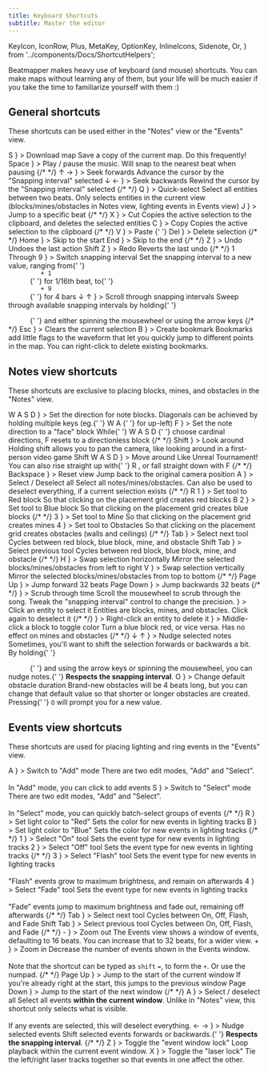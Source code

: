 ```yaml
---
title: Keyboard Shortcuts
subtitle: Master the editor
---
```


  KeyIcon,
  IconRow,
  Plus,
  MetaKey,
  OptionKey,
  InlineIcons,
  Sidenote,
  Or,
} from '../components/Docs/ShortcutHelpers';

Beatmapper makes heavy use of keyboard (and mouse) shortcuts. You can make maps without learning any of them, but your life will be much easier if you take the time to familiarize yourself with them :)

## General shortcuts

These shortcuts can be used either in the "Notes" view or the "Events" view.

<ShortcutTable>
  <Shortcut
    keys={
      <IconRow>
        <KeyIcon>
          <MetaKey />
        </KeyIcon>
        <KeyIcon>S</KeyIcon>
      </IconRow>
    }
  >
    Download map
    <Sidenote>Save a copy of the current map. Do this frequently!</Sidenote>
  </Shortcut>
  <Shortcut
    keys={
      <IconRow>
        <KeyIcon>Space</KeyIcon>
      </IconRow>
    }
  >
    Play / pause the music.
    <Sidenote>Will snap to the nearest beat when pausing</Sidenote>
  </Shortcut>
  {/*  */}
  <Shortcut
    keys={
      <>
        <IconRow>
          <KeyIcon>↑</KeyIcon>
        </IconRow>
        <IconRow>
          <Or />
        </IconRow>
        <IconRow>
          <KeyIcon>→</KeyIcon>
        </IconRow>
      </>
    }
  >
    Seek forwards
    <Sidenote>Advance the cursor by the "Snapping interval" selected</Sidenote>
  </Shortcut>
  <Shortcut
    keys={
      <>
        <IconRow>
          <KeyIcon>↓</KeyIcon>
        </IconRow>
        <IconRow>
          <Or />
        </IconRow>
        <IconRow>
          <KeyIcon>←</KeyIcon>
        </IconRow>
      </>
    }
  >
    Seek backwards
    <Sidenote>Rewind the cursor by the "Snapping interval" selected</Sidenote>
  </Shortcut>
  {/*  */}
  <Shortcut
    keys={
      <IconRow>
        <KeyIcon>Q</KeyIcon>
      </IconRow>
    }
  >
    Quick-select
    <Sidenote>
      Select all entities between two beats. Only selects entities in the
      current view (blocks/mines/obstacles in Notes view, lighting events in
      Events view)
    </Sidenote>
  </Shortcut>
  <Shortcut
    keys={
      <IconRow>
        <KeyIcon>J</KeyIcon>
      </IconRow>
    }
  >
    Jump to a specific beat
  </Shortcut>
  {/*  */}
  <Shortcut
    keys={
      <IconRow>
        <KeyIcon>
          <MetaKey />
        </KeyIcon>
        <KeyIcon>X</KeyIcon>
      </IconRow>
    }
  >
    Cut
    <Sidenote>
      Copies the active selection to the clipboard, and deletes the selected
      entities
    </Sidenote>
  </Shortcut>
  <Shortcut
    keys={
      <IconRow>
        <KeyIcon>
          <MetaKey />
        </KeyIcon>
        <KeyIcon>C</KeyIcon>
      </IconRow>
    }
  >
    Copy
    <Sidenote>Copies the active selection to the clipboard</Sidenote>
  </Shortcut>
  {/*  */}
  <Shortcut
    keys={
      <IconRow>
        <KeyIcon>
          <MetaKey />
        </KeyIcon>
        <KeyIcon>V</KeyIcon>
      </IconRow>
    }
  >
    Paste
  </Shortcut>{' '}
  <Shortcut
    keys={
      <IconRow>
        <KeyIcon>Del</KeyIcon>
      </IconRow>
    }
  >
    Delete selection
  </Shortcut>
  {/*  */}
  <Shortcut
    keys={
      <IconRow>
        <KeyIcon>Home</KeyIcon>
      </IconRow>
    }
  >
    Skip to the start
  </Shortcut>
  <Shortcut
    keys={
      <IconRow>
        <KeyIcon>End</KeyIcon>
      </IconRow>
    }
  >
    Skip to the end
  </Shortcut>
  {/*  */}
  <Shortcut
    keys={
      <IconRow>
        <KeyIcon>
          <MetaKey />
        </KeyIcon>
        <KeyIcon>Z</KeyIcon>
      </IconRow>
    }
  >
    Undo
    <Sidenote>Undoes the last action</Sidenote>
  </Shortcut>
  <Shortcut
    keys={
      <>
        <IconRow>
          <KeyIcon>Shift</KeyIcon>
          <KeyIcon>
            <MetaKey />
          </KeyIcon>
          <KeyIcon>Z</KeyIcon>
        </IconRow>
      </>
    }
  >
    Redo
    <Sidenote>Reverts the last undo</Sidenote>
  </Shortcut>
  {/*  */}
  <Shortcut
    keys={
      <>
        <IconRow>
          <KeyIcon>
            <MetaKey />
          </KeyIcon>
          <KeyIcon>1</KeyIcon>
        </IconRow>
        <IconRow>
          <Or>Through</Or>
        </IconRow>
        <IconRow>
          <KeyIcon>
            <MetaKey />
          </KeyIcon>
          <KeyIcon>9</KeyIcon>
        </IconRow>
      </>
    }
  >
    Switch snapping interval
    <Sidenote>
      Set the snapping interval to a new value, ranging from{' '}
      <code>
        <MetaKey /> + 1
      </code>{' '}
      for 1/16th beat, to{' '}
      <code>
        <MetaKey /> + 9
      </code>{' '}
      for 4 bars
    </Sidenote>
  </Shortcut>
  <Shortcut
    keys={
      <>
        <IconRow>
          <KeyIcon>
            <MetaKey />
          </KeyIcon>
          <Plus />
          <Mouse activeButton="scroll" />
        </IconRow>
        <IconRow>
          <Or />
        </IconRow>
        <IconRow>
          <KeyIcon>
            <MetaKey />
          </KeyIcon>
          <KeyIcon>↓</KeyIcon>
          <KeyIcon>↑</KeyIcon>
        </IconRow>
      </>
    }
  >
    Scroll through snapping intervals
    <Sidenote>
      Sweep through available snapping intervals by holding{' '}
      <code>
        <MetaKey />
      </code>{' '}
      and either spinning the mousewheel or using the arrow keys
    </Sidenote>
  </Shortcut>
  {/*  */}
  <Shortcut
    keys={
      <IconRow>
        <KeyIcon type="square">Esc</KeyIcon>
      </IconRow>
    }
  >
    Clears the current selection
  </Shortcut>
  <Shortcut
    keys={
      <IconRow>
        <KeyIcon>
          <MetaKey />
        </KeyIcon>
        <KeyIcon>B</KeyIcon>
      </IconRow>
    }
  >
    Create bookmark
    <Sidenote>
      Bookmarks add little flags to the waveform that let you quickly jump to
      different points in the map. You can right-click to delete existing
      bookmarks.
    </Sidenote>
  </Shortcut>
</ShortcutTable>

## Notes view shortcuts

These shortcuts are exclusive to placing blocks, mines, and obstacles in the "Notes" view.

<ShortcutTable>
  <Shortcut
    keys={
      <>
        <IconRow>
          <KeyIcon>W</KeyIcon>
        </IconRow>
        <IconRow>
          <KeyIcon>A</KeyIcon>
          <KeyIcon>S</KeyIcon>
          <KeyIcon>D</KeyIcon>
        </IconRow>
      </>
    }
  >
    Set the direction for note blocks.
    <Sidenote>
      Diagonals can be achieved by holding multiple keys (eg.{' '}
      <InlineIcons>
        <KeyIcon size="small">W</KeyIcon>
        <KeyIcon size="small">A</KeyIcon>
      </InlineIcons>{' '}
      for up-left)
    </Sidenote>
  </Shortcut>
  <Shortcut
    keys={
      <>
        <IconRow>
          <KeyIcon>F</KeyIcon>
        </IconRow>
      </>
    }
  >
    Set the note direction to a "face" block
    <Sidenote>
      While{' '}
      <InlineIcons>
        <KeyIcon size="small">W</KeyIcon>
        <KeyIcon size="small">A</KeyIcon>
        <KeyIcon size="small">S</KeyIcon>
        <KeyIcon size="small">D</KeyIcon>
      </InlineIcons>{' '}
      choose cardinal directions, <KeyIcon size="small">F</KeyIcon> resets to a
      directionless block
    </Sidenote>
  </Shortcut>
  {/*  */}
  <Shortcut
    keys={
      <IconRow>
        <KeyIcon>Shift</KeyIcon>
        <Plus />
        <Mouse />
      </IconRow>
    }
  >
    Look around
    <Sidenote>
      Holding shift allows you to pan the camera, like looking around in a
      first-person video game
    </Sidenote>
  </Shortcut>
  <Shortcut
    keys={
      <>
        <IconRow>
          <KeyIcon>Shift</KeyIcon>
        </IconRow>
        <IconRow>
          <KeyIcon>W</KeyIcon>
          <KeyIcon>A</KeyIcon>
          <KeyIcon>S</KeyIcon>
          <KeyIcon>D</KeyIcon>
        </IconRow>
      </>
    }
  >
    Move around
    <Sidenote>
      Like Unreal Tournament!
      <br />
      You can also rise straight up with{' '}
      <InlineIcons>
        <KeyIcon size="small">R</KeyIcon>
      </InlineIcons>
      , or fall straight down with <InlineIcons>
        <KeyIcon size="small">F</KeyIcon>
      </InlineIcons>
    </Sidenote>
  </Shortcut>
  {/*  */}
  <Shortcut
    keys={
      <>
        <IconRow>
          <KeyIcon>Backspace</KeyIcon>
        </IconRow>
      </>
    }
  >
    Reset view
    <Sidenote>Jump back to the original camera position</Sidenote>
  </Shortcut>
  <Shortcut
    keys={
      <>
        <IconRow>
          <KeyIcon>
            <MetaKey />
          </KeyIcon>
          <KeyIcon>A</KeyIcon>
        </IconRow>
      </>
    }
  >
    Select / Deselect all
    <Sidenote>
      Select all notes/mines/obstacles. Can also be used to deselect everything,
      if a current selection exists
    </Sidenote>
  </Shortcut>
  {/*  */}
  <Shortcut
    keys={
      <>
        <IconRow>
          <KeyIcon>R</KeyIcon>
        </IconRow>
        <IconRow>
          <Or />
        </IconRow>
        <IconRow>
          <KeyIcon>1</KeyIcon>
        </IconRow>
      </>
    }
  >
    Set tool to Red block
    <Sidenote>
      So that clicking on the placement grid creates red blocks
    </Sidenote>
  </Shortcut>
  <Shortcut
    keys={
      <>
        <IconRow>
          <KeyIcon>B</KeyIcon>
        </IconRow>
        <IconRow>
          <Or />
        </IconRow>
        <IconRow>
          <KeyIcon>2</KeyIcon>
        </IconRow>
      </>
    }
  >
    Set tool to Blue block
    <Sidenote>
      So that clicking on the placement grid creates blue blocks
    </Sidenote>
  </Shortcut>
  {/*  */}
  <Shortcut
    keys={
      <>
        <IconRow>
          <KeyIcon>3</KeyIcon>
        </IconRow>
      </>
    }
  >
    Set tool to Mine
    <Sidenote>So that clicking on the placement grid creates mines</Sidenote>
  </Shortcut>
  <Shortcut
    keys={
      <>
        <IconRow>
          <KeyIcon>4</KeyIcon>
        </IconRow>
      </>
    }
  >
    Set tool to Obstacles
    <Sidenote>
      So that clicking on the placement grid creates obstacles (walls and
      ceilings)
    </Sidenote>
  </Shortcut>
  {/*  */}
  <Shortcut
    keys={
      <>
        <IconRow>
          <KeyIcon>Tab</KeyIcon>
        </IconRow>
      </>
    }
  >
    Select next tool
    <Sidenote>
      Cycles between red block, blue block, mine, and obstacle
    </Sidenote>
  </Shortcut>
  <Shortcut
    keys={
      <>
        <IconRow>
          <KeyIcon>Shift</KeyIcon>
          <KeyIcon>Tab</KeyIcon>
        </IconRow>
      </>
    }
  >
    Select previous tool
    <Sidenote>
      Cycles between red block, blue block, mine, and obstacle
    </Sidenote>
  </Shortcut>
  {/*  */}
  <Shortcut
    keys={
      <>
        <IconRow>
          <KeyIcon>H</KeyIcon>
        </IconRow>
      </>
    }
  >
    Swap selection horizontally
    <Sidenote>
      Mirror the selected blocks/mines/obstacles from left to right
    </Sidenote>
  </Shortcut>
  <Shortcut
    keys={
      <>
        <IconRow>
          <KeyIcon>V</KeyIcon>
        </IconRow>
      </>
    }
  >
    Swap selection vertically
    <Sidenote>
      Mirror the selected blocks/mines/obstacles from top to bottom
    </Sidenote>
  </Shortcut>
  {/*  */}
  <Shortcut
    keys={
      <>
        <IconRow>
          <KeyIcon>Page Up</KeyIcon>
        </IconRow>
      </>
    }
  >
    Jump forward 32 beats
  </Shortcut>
  <Shortcut
    keys={
      <>
        <IconRow>
          <KeyIcon>Page Down</KeyIcon>
        </IconRow>
      </>
    }
  >
    Jump backwards 32 beats
  </Shortcut>
  {/*  */}
  <Shortcut
    keys={
      <>
        <IconRow>
          <Mouse activeButton="scroll" />
        </IconRow>
      </>
    }
  >
    Scrub through time
    <Sidenote>
      Scroll the mousewheel to scrub through the song. Tweak the "snapping
      interval" control to change the precision.
    </Sidenote>
  </Shortcut>
  <Shortcut
    keys={
      <>
        <IconRow>
          <Mouse activeButton="left" />
        </IconRow>
      </>
    }
  >
    Click an entity to select it
    <Sidenote>
      Entities are blocks, mines, and obstacles. Click again to deselect it
    </Sidenote>
  </Shortcut>
  {/*  */}
  <Shortcut
    keys={
      <>
        <IconRow>
          <Mouse activeButton="right" />
        </IconRow>
      </>
    }
  >
    Right-click an entity to delete it
  </Shortcut>
  <Shortcut
    keys={
      <>
        <IconRow>
          <Mouse activeButton="middle" />
        </IconRow>
      </>
    }
  >
    Middle-click a block to toggle color
    <Sidenote>
      Turn a blue block red, or vice versa. Has no effect on mines and obstacles
    </Sidenote>
  </Shortcut>
  {/*  */}
  <Shortcut
    keys={
      <>
        <IconRow>
          <KeyIcon>
            <OptionKey />
          </KeyIcon>
          <Plus />
          <Mouse activeButton="scroll" />
        </IconRow>
        <IconRow>
          <Or />
        </IconRow>
        <IconRow>
          <KeyIcon>
            <OptionKey />
          </KeyIcon>
          <KeyIcon>↓</KeyIcon>
          <KeyIcon>↑</KeyIcon>
        </IconRow>
      </>
    }
  >
    Nudge selected notes
    <Sidenote>
      Sometimes, you'll want to shift the selection forwards or backwards a bit.
      By holding{' '}
      <code>
        <OptionKey />
      </code>{' '}
      and using the arrow keys or spinning the mousewheel, you can nudge notes.{' '}
      <strong>Respects the snapping interval</strong>.
    </Sidenote>
  </Shortcut>
  <Shortcut
    keys={
      <IconRow>
        <KeyIcon>O</KeyIcon>
      </IconRow>
    }
  >
    Change default obstacle duration
    <Sidenote>
      Brand-new obstacles will be 4 beats long, but you can change that default
      value so that shorter or longer obstacles are created. Pressing{' '}
      <code>O</code> will prompt you for a new value.
    </Sidenote>
  </Shortcut>
</ShortcutTable>

## Events view shortcuts

These shortcuts are used for placing lighting and ring events in the "Events" view.

<ShortcutTable>
  <Shortcut
    keys={
      <IconRow>
        <KeyIcon>A</KeyIcon>
      </IconRow>
    }
  >
    Switch to "Add" mode
    <Sidenote>
      There are two edit modes, "Add" and "Select". <br />
      <br />
      In "Add" mode, you can click to add events
    </Sidenote>
  </Shortcut>
  <Shortcut
    keys={
      <IconRow>
        <KeyIcon>S</KeyIcon>
      </IconRow>
    }
  >
    Switch to "Select" mode
    <Sidenote>
      There are two edit modes, "Add" and "Select". <br />
      <br />
      In "Select" mode, you can quickly batch-select groups of events
    </Sidenote>
  </Shortcut>
  {/*  */}
  <Shortcut
    keys={
      <IconRow>
        <KeyIcon>R</KeyIcon>
      </IconRow>
    }
  >
    Set light color to "Red"
    <Sidenote>Sets the color for new events in lighting tracks</Sidenote>
  </Shortcut>
  <Shortcut
    keys={
      <IconRow>
        <KeyIcon>B</KeyIcon>
      </IconRow>
    }
  >
    Set light color to "Blue"
    <Sidenote>Sets the color for new events in lighting tracks</Sidenote>
  </Shortcut>
  {/*  */}
  <Shortcut
    keys={
      <IconRow>
        <KeyIcon>1</KeyIcon>
      </IconRow>
    }
  >
    Select "On" tool
    <Sidenote>Sets the event type for new events in lighting tracks</Sidenote>
  </Shortcut>
  <Shortcut
    keys={
      <IconRow>
        <KeyIcon>2</KeyIcon>
      </IconRow>
    }
  >
    Select "Off" tool
    <Sidenote>Sets the event type for new events in lighting tracks</Sidenote>
  </Shortcut>
  {/*  */}
  <Shortcut
    keys={
      <IconRow>
        <KeyIcon>3</KeyIcon>
      </IconRow>
    }
  >
    Select "Flash" tool
    <Sidenote>
      Sets the event type for new events in lighting tracks
      <br />
      <br />
      "Flash" events grow to maximum brightness, and remain on afterwards
    </Sidenote>
  </Shortcut>
  <Shortcut
    keys={
      <IconRow>
        <KeyIcon>4</KeyIcon>
      </IconRow>
    }
  >
    Select "Fade" tool
    <Sidenote>
      Sets the event type for new events in lighting tracks
      <br />
      <br />
      "Fade" events jump to maximum brightness and fade out, remaining off afterwards
    </Sidenote>
  </Shortcut>
  {/*  */}
  <Shortcut
    keys={
      <>
        <IconRow>
          <KeyIcon>Tab</KeyIcon>
        </IconRow>
      </>
    }
  >
    Select next tool
    <Sidenote>Cycles between On, Off, Flash, and Fade</Sidenote>
  </Shortcut>
  <Shortcut
    keys={
      <>
        <IconRow>
          <KeyIcon>Shift</KeyIcon>
          <KeyIcon>Tab</KeyIcon>
        </IconRow>
      </>
    }
  >
    Select previous tool
    <Sidenote>Cycles between On, Off, Flash, and Fade</Sidenote>
  </Shortcut>
  {/*  */}
  <Shortcut
    keys={
      <>
        <IconRow>
          <KeyIcon>-</KeyIcon>
        </IconRow>
      </>
    }
  >
    Zoom out
    <Sidenote>
      The Events view shows a window of events, defaulting to 16 beats. You can
      increase that to 32 beats, for a wider view.
    </Sidenote>
  </Shortcut>
  <Shortcut
    keys={
      <>
        <IconRow>
          <KeyIcon>+</KeyIcon>
        </IconRow>
      </>
    }
  >
    Zoom in
    <Sidenote>
      Decrease the number of events shown in the Events window.
      <br />
      <br />
      Note that the shortcut can be typed as <code>shift</code> <code>=</code>, to
      form the <code>+</code>. Or use the numpad.
    </Sidenote>
  </Shortcut>
  {/*  */}
  <Shortcut
    keys={
      <>
        <IconRow>
          <KeyIcon>Page Up</KeyIcon>
        </IconRow>
      </>
    }
  >
    Jump to the start of the current window
    <Sidenote>
      If you're already right at the start, this jumps to the previous window
    </Sidenote>
  </Shortcut>
  <Shortcut
    keys={
      <>
        <IconRow>
          <KeyIcon>Page Down</KeyIcon>
        </IconRow>
      </>
    }
  >
    Jump to the start of the next window
  </Shortcut>
  {/*  */}
  <Shortcut
    keys={
      <>
        <IconRow>
          <KeyIcon>
            <MetaKey />
          </KeyIcon>
          <KeyIcon>A</KeyIcon>
        </IconRow>
      </>
    }
  >
    Select / deselect all
    <Sidenote>
      Select all events <strong>within the current window</strong>. Unlike in
      "Notes" view, this shortcut only selects what is visible.
      <br />
      <br />
      If any events are selected, this will deselect everything.
    </Sidenote>
  </Shortcut>
  <Shortcut
    keys={
      <>
        <IconRow>
          <KeyIcon>
            <OptionKey />
          </KeyIcon>
          <Plus />
          <Mouse activeButton="scroll" />
        </IconRow>
        <IconRow>
          <Or />
        </IconRow>
        <IconRow>
          <KeyIcon>
            <OptionKey />
          </KeyIcon>
          <KeyIcon>←</KeyIcon>
          <KeyIcon>→</KeyIcon>
        </IconRow>
      </>
    }
  >
    Nudge selected events
    <Sidenote>
      Shift selected events forwards or backwards.{' '}
      <strong>Respects the snapping interval</strong>.
    </Sidenote>
  </Shortcut>
  {/*  */}
  <Shortcut
    keys={
      <>
        <IconRow>
          <KeyIcon>Z</KeyIcon>
        </IconRow>
      </>
    }
  >
    Toggle the "event window lock"
    <Sidenote>Loop playback within the current event window.</Sidenote>
  </Shortcut>
  <Shortcut
    keys={
      <>
        <IconRow>
          <KeyIcon>X</KeyIcon>
        </IconRow>
      </>
    }
  >
    Toggle the "laser lock"
    <Sidenote>
      Tie the left/right laser tracks together so that events in one affect the
      other.
    </Sidenote>
  </Shortcut>
</ShortcutTable>
